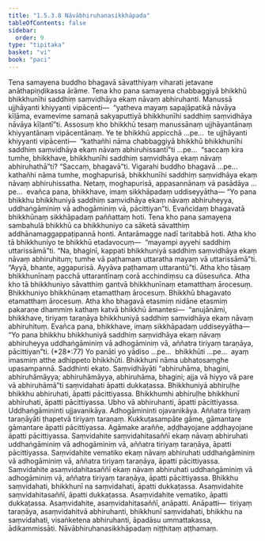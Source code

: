 ```yaml
---
title: "1.5.3.8 Nāvābhiruhanasikkhāpada"
tableOfContents: false
sidebar:
  order: 9
type: "tipitaka"
basket: "vi"
book: "paci"
---
```



<DynamicBreadcrumb />

<Division number="186" book="paci">

<Paragraph number="609" book="paci">
Tena samayena buddho bhagavā sāvatthiyaṃ viharati jetavane anāthapiṇḍikassa ārāme. Tena kho pana samayena chabbaggiyā bhikkhū bhikkhunīhi saddhiṃ saṃvidhāya ekaṃ nāvaṃ abhiruhanti. Manussā ujjhāyanti khiyyanti vipācenti—  “yatheva mayaṃ sapajāpatikā nāvāya kīḷāma, evamevime samaṇā sakyaputtiyā bhikkhunīhi saddhiṃ saṃvidhāya nāvāya kīḷantī”ti.
</Paragraph>

<Paragraph number="610" book="paci">
Assosuṃ kho bhikkhū tesaṃ manussānaṃ ujjhāyantānaṃ khiyyantānaṃ vipācentānaṃ. Ye te bhikkhū appicchā …pe…  te ujjhāyanti khiyyanti vipācenti—  “kathañhi nāma chabbaggiyā bhikkhū bhikkhunīhi saddhiṃ saṃvidhāya ekaṃ nāvaṃ abhiruhissantī”ti …pe…  “saccaṃ kira tumhe, bhikkhave, bhikkhunīhi saddhiṃ saṃvidhāya ekaṃ nāvaṃ abhiruhathā”ti? “Saccaṃ, bhagavā”ti. Vigarahi buddho bhagavā …pe…  kathañhi nāma tumhe, moghapurisā, bhikkhunīhi saddhiṃ saṃvidhāya ekaṃ nāvaṃ abhiruhissatha. Netaṃ, moghapurisā, appasannānaṃ vā pasādāya …pe…  evañca pana, bhikkhave, imaṃ sikkhāpadaṃ uddiseyyātha—
</Paragraph>

<Paragraph number="611" book="paci">
<Emphasis>“Yo pana bhikkhu bhikkhuniyā saddhiṃ saṃvidhāya ekaṃ nāvaṃ abhiruheyya, uddhaṅgāminiṃ vā adhogāminiṃ</Emphasis> <Emphasis>vā, pācittiyan”</Emphasis>ti.
</Paragraph>

<Paragraph number="612" book="paci">
Evañcidaṃ bhagavatā bhikkhūnaṃ sikkhāpadaṃ paññattaṃ hoti.
</Paragraph>

</Division>
<Division number="187" book="paci">

<Paragraph number="613" book="paci">
Tena kho pana samayena sambahulā bhikkhū ca bhikkhuniyo ca sāketā sāvatthiṃ addhānamaggappaṭipannā honti. Antarāmagge nadī taritabbā hoti. Atha kho tā bhikkhuniyo te bhikkhū etadavocuṃ—  “mayampi ayyehi saddhiṃ uttarissāmā”ti. “Na, bhaginī, kappati bhikkhuniyā saddhiṃ saṃvidhāya ekaṃ nāvaṃ abhiruhituṃ; tumhe vā paṭhamaṃ uttaratha mayaṃ vā uttarissāmā”ti. “Ayyā, bhante, aggapurisā. Ayyāva paṭhamaṃ uttarantū”ti. Atha kho tāsaṃ bhikkhunīnaṃ pacchā uttarantīnaṃ corā acchindiṃsu ca dūsesuñca. Atha kho tā bhikkhuniyo sāvatthiṃ gantvā bhikkhunīnaṃ etamatthaṃ ārocesuṃ. Bhikkhuniyo bhikkhūnaṃ etamatthaṃ ārocesuṃ. Bhikkhū bhagavato etamatthaṃ ārocesuṃ.
</Paragraph>

<Paragraph number="614" book="paci">
Atha kho bhagavā etasmiṃ nidāne etasmiṃ pakaraṇe dhammiṃ kathaṃ katvā bhikkhū āmantesi—  “anujānāmi, bhikkhave, tiriyaṃ taraṇāya bhikkhuniyā saddhiṃ saṃvidhāya ekaṃ nāvaṃ abhiruhituṃ. Evañca pana, bhikkhave, imaṃ sikkhāpadaṃ uddiseyyātha—
</Paragraph>

</Division>
<Division number="188" book="paci">

<Paragraph number="615" book="paci">
<Emphasis>“Yo pana bhikkhu bhikkhuniyā saddhiṃ saṃvidhāya ekaṃ nāvaṃ abhiruheyya uddhaṅgāminiṃ vā adhogāminiṃ vā, aññatra tiriyaṃ taraṇāya, pācittiyan”</Emphasis>ti. (*28*:<Emphasis>77</Emphasis>)
</Paragraph>

</Division>
<Division number="189" book="paci">

<Paragraph number="616" book="paci">
<Emphasis>Yo panā</Emphasis>ti yo yādiso …pe…  <Emphasis>bhikkhū</Emphasis>ti …pe…  ayaṃ imasmiṃ atthe adhippeto bhikkhūti.
</Paragraph>

<Paragraph number="617" book="paci">
<Emphasis>Bhikkhunī</Emphasis> nāma ubhatosaṃghe upasampannā.
</Paragraph>

<Paragraph number="618" book="paci">
<Emphasis>Saddhin</Emphasis>ti ekato.
</Paragraph>

<Paragraph number="619" book="paci">
<Emphasis>Saṃvidhāyā</Emphasis>ti “abhiruhāma, bhagini, abhiruhāmāyya; abhiruhāmāyya, abhiruhāma, bhagini; ajja vā hiyyo vā pare vā abhiruhāmā”ti saṃvidahati āpatti dukkaṭassa.
</Paragraph>

<Paragraph number="620" book="paci">
Bhikkhuniyā abhiruḷhe bhikkhu abhiruhati, āpatti pācittiyassa. Bhikkhumhi abhiruḷhe bhikkhunī abhiruhati, āpatti pācittiyassa. Ubho vā abhiruhanti, āpatti pācittiyassa.
</Paragraph>

<Paragraph number="621" book="paci">
<Emphasis>Uddhaṅgāminin</Emphasis>ti ujjavanikāya.
</Paragraph>

<Paragraph number="622" book="paci">
<Emphasis>Adhogāminin</Emphasis>ti ojavanikāya.
</Paragraph>

<Paragraph number="623" book="paci">
<Emphasis>Aññatra tiriyaṃ taraṇāyā</Emphasis>ti ṭhapetvā tiriyaṃ taraṇaṃ.
</Paragraph>

<Paragraph number="624" book="paci">
Kukkuṭasampāte gāme, gāmantare gāmantare āpatti pācittiyassa. Agāmake araññe, aḍḍhayojane aḍḍhayojane āpatti pācittiyassa.
</Paragraph>

</Division>
<Division number="190" book="paci">

<Paragraph number="625" book="paci">
Saṃvidahite saṃvidahitasaññī ekaṃ nāvaṃ abhiruhati uddhaṅgāminiṃ vā adhogāminiṃ vā, aññatra tiriyaṃ taraṇāya, āpatti pācittiyassa. Saṃvidahite vematiko ekaṃ nāvaṃ abhiruhati uddhaṅgāminiṃ vā adhogāminiṃ vā, aññatra tiriyaṃ taraṇāya, āpatti pācittiyassa. Saṃvidahite asaṃvidahitasaññī ekaṃ nāvaṃ abhiruhati uddhaṅgāminiṃ vā adhogāminiṃ vā, aññatra tiriyaṃ taraṇāya, āpatti pācittiyassa.
</Paragraph>

<Paragraph number="626" book="paci">
Bhikkhu saṃvidahati, bhikkhunī na saṃvidahati, āpatti dukkaṭassa. Asaṃvidahite saṃvidahitasaññī, āpatti dukkaṭassa. Asaṃvidahite vematiko, āpatti dukkaṭassa. Asaṃvidahite, asaṃvidahitasaññī, anāpatti.
</Paragraph>

</Division>
<Division number="191" book="paci">

<Paragraph number="627" book="paci">
Anāpatti—  tiriyaṃ taraṇāya, asaṃvidahitvā abhiruhanti, bhikkhunī saṃvidahati, bhikkhu na saṃvidahati, visaṅketena abhiruhanti, āpadāsu ummattakassa, ādikammissāti.

</Paragraph>
</Division>

<Paragraph number="628" type="center" book="paci">
Nāvābhiruhanasikkhāpadaṃ niṭṭhitaṃ aṭṭhamaṃ.
</Paragraph>